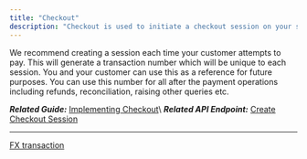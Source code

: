 ```yaml
---
title: "Checkout"
description: "Checkout is used to initiate a checkout session on your store or marketplace. This enables you to collect cross-border payments from your buyers in their local currencies using cards and a variety of local payment methods. You can also choose which payment methods to be shown to the customer for payment."
---
```


We recommend creating a session each time your customer attempts to pay. This will generate a transaction number which will be unique to each session. You and your customer can use this as a reference for future purposes. You can use this number for all after the payment operations including refunds, reconciliation, raising other queries etc.

***Related Guide:*** [Implementing Checkout](https://docs.tazapay.com/docs/single-checkout-api)\ ***Related API Endpoint:*** [Create Checkout Session](https://docs.tazapay.com/reference/create-checkout)

***

[FX transaction](/docs/fx-transaction)
